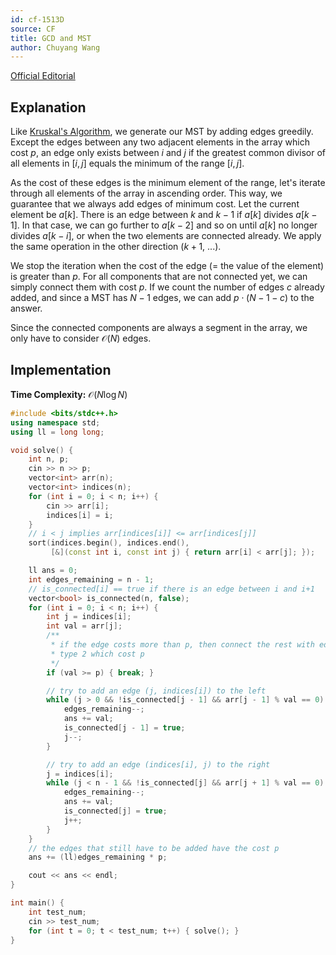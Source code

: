 ```yaml
---
id: cf-1513D
source: CF
title: GCD and MST
author: Chuyang Wang
---
```


[Official Editorial](https://codeforces.com/blog/entry/89550)

## Explanation

Like [Kruskal's Algorithm](https://usaco.guide/gold/mst#kruskals), we generate
our MST by adding edges greedily. Except the edges between any two adjacent
elements in the array which cost $p$, an edge only exists between $i$ and $j$ if
the greatest common divisor of all elements in $[i, j]$ equals the minimum of
the range $[i, j]$.

As the cost of these edges is the minimum element of the range, let's iterate
through all elements of the array in ascending order. This way, we guarantee
that we always add edges of minimum cost. Let the current element be $a[k]$.
There is an edge between $k$ and $k - 1$ if $a[k]$ divides $a[k - 1]$. In that
case, we can go further to $a[k - 2]$ and so on until $a[k]$ no longer divides
$a[k - i]$, or when the two elements are connected already. We apply the same
operation in the other direction ($k + 1$, ...).

We stop the iteration when the cost of the edge (= the value of the element) is
greater than $p$. For all components that are not connected yet, we can simply
connect them with cost $p$. If we count the number of edges $c$ already added,
and since a MST has $N - 1$ edges, we can add $p \cdot (N - 1 - c)$ to the
answer.

Since the connected components are always a segment in the array, we only have
to consider $\mathcal{O}(N)$ edges.

## Implementation

**Time Complexity:** $\mathcal{O}(N \log N)$

<LanguageSection>

<CPPSection>

```cpp
#include <bits/stdc++.h>
using namespace std;
using ll = long long;

void solve() {
	int n, p;
	cin >> n >> p;
	vector<int> arr(n);
	vector<int> indices(n);
	for (int i = 0; i < n; i++) {
		cin >> arr[i];
		indices[i] = i;
	}
	// i < j implies arr[indices[i]] <= arr[indices[j]]
	sort(indices.begin(), indices.end(),
	     [&](const int i, const int j) { return arr[i] < arr[j]; });

	ll ans = 0;
	int edges_remaining = n - 1;
	// is_connected[i] == true if there is an edge between i and i+1
	vector<bool> is_connected(n, false);
	for (int i = 0; i < n; i++) {
		int j = indices[i];
		int val = arr[j];
		/**
		 * if the edge costs more than p, then connect the rest with edges of
		 * type 2 which cost p
		 */
		if (val >= p) { break; }

		// try to add an edge (j, indices[i]) to the left
		while (j > 0 && !is_connected[j - 1] && arr[j - 1] % val == 0) {
			edges_remaining--;
			ans += val;
			is_connected[j - 1] = true;
			j--;
		}

		// try to add an edge (indices[i], j) to the right
		j = indices[i];
		while (j < n - 1 && !is_connected[j] && arr[j + 1] % val == 0) {
			edges_remaining--;
			ans += val;
			is_connected[j] = true;
			j++;
		}
	}
	// the edges that still have to be added have the cost p
	ans += (ll)edges_remaining * p;

	cout << ans << endl;
}

int main() {
	int test_num;
	cin >> test_num;
	for (int t = 0; t < test_num; t++) { solve(); }
}
```

</CPPSection>

</LanguageSection>
